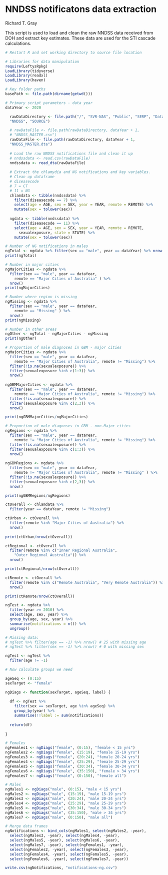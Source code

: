 NNDSS notificatons data extraction 
==================================

Richard T. Gray

This script is used to load and clean the raw NNDSS data received
from DOH and extract key estimates. These data are used for the STI cascade 
calculations. 


```r
# Restart R and set working directory to source file location

# Libraries for data manipulation
require(LeftysRpkg)
LoadLibrary(tidyverse)
LoadLibrary(readxl)
LoadLibrary(haven)

# Key folder paths
basePath <- file.path(dirname(getwd()))

# Primary script parameters - data year 
dataYear <- 2020

```

```r
  rawDataDirectory <- file.path("/", "SVR-NAS", "Public", "SERP", "Data", 
  "NNDSS", "SOURCE")

  # rawDataFile <- file.path(rawDataDirectory, dataYear + 1, 
  # "NNDSS_MASTER.csv") 
  rawDataFile <- file.path(rawDataDirectory, dataYear + 1, 
  "NNDSS_MASTER.dta") 
  
  # Load the raw NNDSS notifications file and clean it up
  # nndssdata <- read.csv(rawDataFile) 
  nndssdata <- read_dta(rawDataFile) 
  
  # Extract the chlamydia and NG notifications and key variables. 
  # Clean up dataframe
  # diseasecode
  # 7 = CT
  # 11 = NG 
  chlamdata <- tibble(nndssdata) %>%
    filter(diseasecode == 7) %>%
    select(age = AGE, sex = SEX, year = YEAR, remote = REMOTE) %>%
    mutate(sex = tolower(sex))
  
  ngdata <- tibble(nndssdata) %>%
    filter(diseasecode == 11) %>%
    select(age = AGE, sex = SEX, year = YEAR, remote = REMOTE,
      sexualexposure, state = STATE) %>%
    mutate(sex = tolower(sex))
```

```r

# Number of NG notifications in males
ngTotal <- ngdata %>% filter(sex == "male", year == dataYear) %>% nrow()
print(ngTotal)

# Number in major cities
ngMajorCities <- ngdata %>% 
  filter(sex == "male", year == dataYear, 
    remote == "Major Cities of Australia" ) %>% 
  nrow()
print(ngMajorCities)

# Number where region is missing
ngMissing <- ngdata %>% 
  filter(sex == "male", year == dataYear, 
    remote == "Missing" ) %>% 
  nrow()
print(ngMissing)

# Number in other areas
ngOther <- ngTotal - ngMajorCities - ngMissing
print(ngOther)

```

```r

# Proportion of male diagnoses in GBM - major cities
ngMajorCities <- ngdata %>% 
  filter(sex == "male", year == dataYear, 
    remote == "Major Cities of Australia", remote != "Missing") %>%
  filter(!is.na(sexualexposure)) %>% 
  filter(sexualexposure %in% c(1:3)) %>%
  nrow()
  
ngGBMMajorCities <- ngdata %>% 
  filter(sex == "male", year == dataYear, 
    remote == "Major Cities of Australia", remote != "Missing") %>%
  filter(!is.na(sexualexposure)) %>%
  filter(sexualexposure %in% c(2,3)) %>%
  nrow()

print(ngGBMMajorCities/ngMajorCities)

# Proportion of male diagnoses in GBM - non-Major cities
ngRegions <- ngdata %>% 
  filter(sex == "male", year == dataYear, 
    remote != "Major Cities of Australia", remote != "Missing") %>%
  filter(!is.na(sexualexposure)) %>% 
  filter(sexualexposure %in% c(1:3)) %>%
  nrow()
  
ngGBMRegions <- ngdata %>% 
  filter(sex == "male", year == dataYear, 
    remote != "Major Cities of Australia", remote != "Missing" ) %>%
  filter(!is.na(sexualexposure)) %>%
  filter(sexualexposure %in% c(2,3)) %>%
  nrow()

print(ngGBMRegions/ngRegions)

```

```r

ctOverall <- chlamdata %>%
  filter(year == dataYear, remote != "Missing")

ctUrban <- ctOverall %>%
  filter(remote %in% "Major Cities of Australia") %>%
  nrow()
  
print(ctUrban/nrow(ctOverall))

ctRegional <- ctOverall %>%
  filter(remote %in% c("Inner Regional Australia", 
    "Outer Regional Australia")) %>%
  nrow()

print(ctRegional/nrow(ctOverall))

ctRemote <- ctOverall %>%
  filter(remote %in% c("Remote Australia", "Very Remote Australia")) %>%
  nrow()

print(ctRemote/nrow(ctOverall))

```

```r

ngTest <- ngdata %>% 
  filter(year >= 2010) %>%
  select(age, sex, year) %>%
  group_by(age, sex, year) %>%
  summarise(notifications = n()) %>%
  ungroup()

# Missing data:
# ngTest %>% filter(age == -1) %>% nrow() # 25 with missing age
# ngTest %>% filter(sex == -1) %>% nrow() # 0 with missing sex

ngTest <- ngTest %>% 
  filter(age != -1) 

# Now calculate groups we need

ageSeq <- (0:15)
sexTarget <- "female"

ngDiags <- function(sexTarget, ageSeq, label) {
  
  df <- ngTest %>%
    filter(sex == sexTarget, age %in% ageSeq) %>%
    group_by(year) %>%
    summarise(!!label := sum(notifications)) 
  
  return(df)
  
}

# Females
ngFemales1 <- ngDiags("female", (0:15), "female < 15 yrs")
ngFemales2 <- ngDiags("female", (15:19), "female 15-19 yrs")
ngFemales3 <- ngDiags("female", (20:24), "female 20-24 yrs")
ngFemales4 <- ngDiags("female", (25:29), "female 25-29 yrs")
ngFemales5 <- ngDiags("female", (30:34), "female 30-34 yrs")
ngFemales6 <- ngDiags("female", (35:150), "female > 34 yrs")
ngFemales7 <- ngDiags("female", (0:150), "female all")

# Males
ngMales1 <- ngDiags("male", (0:15), "male < 15 yrs")
ngMales2 <- ngDiags("male", (15:19), "male 15-19 yrs")
ngMales3 <- ngDiags("male", (20:24), "male 20-24 yrs")
ngMales4 <- ngDiags("male", (25:29), "male 25-29 yrs")
ngMales5 <- ngDiags("male", (30:34), "male 30-34 yrs")
ngMales6 <- ngDiags("male", (35:150), "male > 34 yrs")
ngMales7 <- ngDiags("male", (0:150), "male all")

# Merge data frames
ngNotifications <- bind_cols(ngMales1, select(ngMales2, -year), 
  select(ngMales3, -year), select(ngMales4, -year), 
  select(ngMales5, -year), select(ngMales6, -year), 
  select(ngMales7, -year), select(ngFemales1, -year),
  select(ngFemales2, -year), select(ngFemales3, -year),
  select(ngFemales4, -year), select(ngFemales5, -year),
  select(ngFemales6, -year), select(ngFemales7, -year))

write.csv(ngNotifications, "notifications-ng.csv")



```

